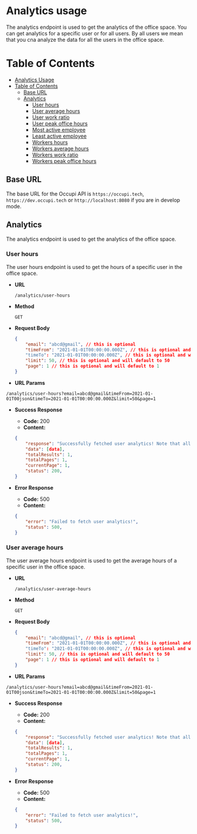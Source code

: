 # Analytics usage

The analytics endpoint is used to get the analytics of the office space. You can get analytics
for a specific user or for all users. By all users we mean that you cna analyze the data for
all the users in the office space.

# Table of Contents

- [Analytics Usage](#analytics-usage)
- [Table of Contents](#table-of-contents)
    - [Base URL](#base-url)
    - [Analytics](#analytics)
        - [User hours](#user-hours)
        - [User average hours](#user-average-hours)
        - [User work ratio](#user-work-ratio)
        - [User peak office hours](#user-peak-office-hours)
        - [Most active employee](#most-active-employee)
        - [Least active employee](#least-active-employee)
        - [Workers hours](#workers-hours)
        - [Workers average hours](#workers-average-hours)
        - [Workers work ratio](#workers-work-ratio)
        - [Workers peak office hours](#workers-peak-office-hours)

## Base URL

The base URL for the Occupi API is `https://occupi.tech`, `https://dev.occupi.tech` or `http://localhost:8080` if you are in develop mode.

## Analytics

The analytics endpoint is used to get the analytics of the office space.

### User hours

The user hours endpoint is used to get the hours of a specific user in the office space.

- **URL**

  `/analytics/user-hours`

- **Method**

    `GET`

- **Request Body**

    ```json
    {
        "email": "abcd@gmail", // this is optional
        "timeFrom": "2021-01-01T00:00:00.000Z", // this is optional and will default to 1970-01-01T00:00:00.000Z
        "timeTo": "2021-01-01T00:00:00.000Z", // this is optional and will default to current date
        "limit": 50, // this is optional and will default to 50
        "page": 1 // this is optional and will default to 1
    }
    ```

- **URL Params**

```
/analytics/user-hours?email=abcd@gmail&timeFrom=2021-01-01T00json&timeTo=2021-01-01T00:00:00.000Z&limit=50&page=1
```

- **Success Response**

    - **Code:** 200
    - **Content:** 
    ```json
    {
        "response": "Successfully fetched user analytics! Note that all analytics are measured in hours.",
        "data": [data],
        "totalResults": 1,
        "totalPages": 1,
        "currentPage": 1,
        "status": 200,
    }
    ```

- **Error Response**

    - **Code:** 500
    - **Content:** 
    ```json
    {
        "error": "Failed to fetch user analytics!",
        "status": 500,
    }
    ```

### User average hours

The user average hours endpoint is used to get the average hours of a specific user in the office space.

- **URL**

  `/analytics/user-average-hours`

- **Method**

    `GET`

- **Request Body**

    ```json
    {
        "email": "abcd@gmail", // this is optional
        "timeFrom": "2021-01-01T00:00:00.000Z", // this is optional and will default to 1970-01-01T00:00:00.000Z
        "timeTo": "2021-01-01T00:00:00.000Z", // this is optional and will default to current date
        "limit": 50, // this is optional and will default to 50
        "page": 1 // this is optional and will default to 1
    }
    ```

- **URL Params**

```
/analytics/user-hours?email=abcd@gmail&timeFrom=2021-01-01T00json&timeTo=2021-01-01T00:00:00.000Z&limit=50&page=1
```

- **Success Response**

    - **Code:** 200
    - **Content:** 
    ```json
    {
        "response": "Successfully fetched user analytics! Note that all analytics are measured in hours.",
        "data": [data],
        "totalResults": 1,
        "totalPages": 1,
        "currentPage": 1,
        "status": 200,
    }
    ```

- **Error Response**

    - **Code:** 500
    - **Content:** 
    ```json
    {
        "error": "Failed to fetch user analytics!",
        "status": 500,
    }
    ```
